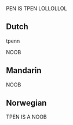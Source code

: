 {{also|pēn|pén|pěn|pèn}}
PEN IS TPEN LOLLOLLOL

==Dutch==

tpenn

NOOB

==Mandarin==

NOOB

==Norwegian==

TPEN IS A NOOB